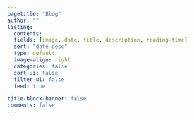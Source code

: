 ```yaml
---
pagetitle: "Blog"
author: ""
listing:
  contents: .
  fields: [image, date, title, description, reading-time]
  sort: "date desc"
  type: default
  image-align: right
  categories: false
  sort-ui: false
  filter-ui: false
  feed: true

title-block-banner: false
comments: false
---
```



